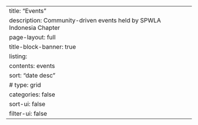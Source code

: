 ---
title: "Events"
description: Community-driven events held by SPWLA Indonesia Chapter
page-layout: full
title-block-banner: true
listing:
  contents: events
  sort: "date desc"
  # type: grid
  categories: false
  sort-ui: false
  filter-ui: false
---